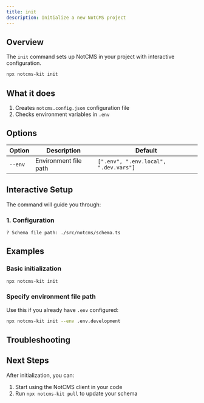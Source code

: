 ```yaml
---
title: init
description: Initialize a new NotCMS project
---
```


## Overview

The `init` command sets up NotCMS in your project with interactive configuration.

```bash
npx notcms-kit init
```

## What it does

1. Creates `notcms.config.json` configuration file
2. Checks environment variables in `.env`

## Options

| Option | Description | Default |
|--------|-------------|---------|
| `--env` | Environment file path | `[".env", ".env.local", ".dev.vars"]` |

## Interactive Setup

The command will guide you through:

### 1. Configuration

```
? Schema file path: ./src/notcms/schema.ts
```

## Examples

### Basic initialization

```bash
npx notcms-kit init
```

### Specify environment file path

Use this if you already have `.env` configured:

```bash
npx notcms-kit init --env .env.development
```

## Troubleshooting

## Next Steps

After initialization, you can:

1. Start using the NotCMS client in your code
2. Run `npx notcms-kit pull` to update your schema